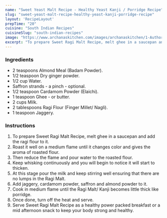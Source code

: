 ---
name: "Sweet Yeast Malt Recipe - Healthy Yeast Kanji / Porridge Recipe"
slug: "sweet-yeast-malt-recipe-healthy-yeast-kanji-porridge-recipe"
layout: 'RecipeLayout'
prepTime: "20"
cuisine: "South Indian Recipes"
cuisineSlug: "south-indian-recipes"
image: "https://www.archanaskitchen.com/images/archanaskitchen/1-Author/swathynandhini/SWEET_RAGI_MALT.jpg"
excerpt: "To prepare Sweet Ragi Malt Recipe, melt ghee in a saucepan and add the ragi flour to it"
---

### Ingredients

- 2 teaspoons Almond Meal (Badam Powder).
- 1/2 teaspoon Dry ginger powder.
- 1/2 cup Water.
- Saffron strands - a pinch - optional.
- 1/2 teaspoon Cardamom Powder (Elaichi).
- 1 teaspoon Ghee - or butter.
- 2 cups Milk.
- 2 tablespoons Ragi Flour (Finger Millet/ Nagli).
- 1 teaspoon Jaggery.

### Instructions

1. To prepare Sweet Ragi Malt Recipe, melt ghee in a saucepan and add the ragi flour to it.
1. Roast it well on a medium flame until it changes color and gives the aroma of roasted flour.
1. Then reduce the flame and pour water to the roasted flour.
1. Keep whisking continuously and you will begin to notice it will start to thicken.
1. At this stage pour the milk and keep stirring well ensuring that there are no lumps in the Ragi Malt.
1. Add jaggery, cardamom powder, saffron and almond powder to it.
1. Cook in medium flame until the Ragi Malt/ Kanji becomes little thick like porridge.
1. Once done, turn off the heat and serve.
1. Serve Sweet Ragi Malt Recipe as a healthy power packed breakfast or a mid afternoon snack to keep your body strong and healthy.
